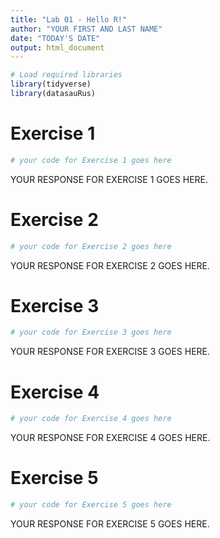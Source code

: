 ```yaml
---
title: "Lab 01 - Hello R!"
author: "YOUR FIRST AND LAST NAME"
date: "TODAY'S DATE"
output: html_document
---
```


```r
# Load required libraries
library(tidyverse) 
library(datasauRus)
```

# Exercise 1

```r
# your code for Exercise 1 goes here
```

YOUR RESPONSE FOR EXERCISE 1 GOES HERE.


# Exercise 2

```r
# your code for Exercise 2 goes here
```

YOUR RESPONSE FOR EXERCISE 2 GOES HERE.


# Exercise 3

```r
# your code for Exercise 3 goes here
```

YOUR RESPONSE FOR EXERCISE 3 GOES HERE.


# Exercise 4

```r
# your code for Exercise 4 goes here
```

YOUR RESPONSE FOR EXERCISE 4 GOES HERE.

# Exercise 5

```r
# your code for Exercise 5 goes here
```

YOUR RESPONSE FOR EXERCISE 5 GOES HERE.
